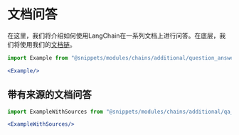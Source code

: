# 文档问答

在这里，我们将介绍如何使用LangChain在一系列文档上进行问答。在底层，我们将使用我们的[文档链](../document.html)。

```jsx
import Example from "@snippets/modules/chains/additional/question_answering.mdx"

<Example/>
```

## 带有来源的文档问答

```jsx
import ExampleWithSources from "@snippets/modules/chains/additional/qa_with_sources.mdx"

<ExampleWithSources/>
```
